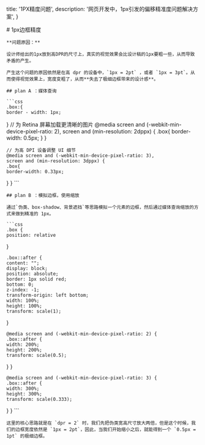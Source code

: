 
  title: '1PX精度问题',
  description: '网页开发中，1px引发的偏移精准度问题解决方案',
}

<MainContent>
  <article>
    # 1px边框精度

    **问题原因：**

    设计师给出的1px放到高DPR的尺寸上，真实的视觉效果会比设计稿的1px要粗一些，从而导致矛盾的产生。

    产生这个问题的原因依然是在高 dpr 的设备中，`1px = 2pt` ，或者 `1px = 3pt`。从而使得视觉效果上，宽度变粗了，从而**失去了极细边框带来的设计感**。

    ## plan A ：媒体查询

    ```css
    .box:{
    border - width: 1px;
  }
    // 为 Retina 屏幕加载更清晰的图片
    @media screen and (-webkit-min-device-pixel-ratio: 2),
    screen and (min-resolution: 2dppx) {
    .box{
    border-width: 0.5px;
  }
  }

    // 为高 DPI 设备调整 UI 细节
    @media screen and (-webkit-min-device-pixel-ratio: 3),
    screen and (min-resolution: 3dppx) {
    .box{
    border-width: 0.33px;
  }
  }
    ```

    ## plan B ：模拟边框，使用缩放

    通过`伪类、box-shadow、背景遮挡`等思路模拟一个元素的边框，然后通过媒体查询缩放的方式来做到精准的 1px。

    ```css
    .box {
    position: relative
  }

    .box::after {
    content: "";
    display: block;
    position: absolute;
    border: 1px solid red;
    bottom: 0;
    z-index: -1;
    transform-origin: left bottom;
    width: 100%;
    height: 100%;
    transform: scale(1);
  }

    @media screen and (-webkit-min-device-pixel-ratio: 2) {
    .box::after {
    width: 200%;
    height: 200%;
    transform: scale(0.5);
  }
  }

    @media screen and (-webkit-min-device-pixel-ratio: 3) {
    .box::after {
    width: 300%;
    height: 300%;
    transform: scale(0.333);
  }
  }
    ```

    这里的核心思路就是在 `dpr = 2` 时，我们先把伪类宽高尺寸放大两倍，但是这个时候，我们的边框宽度依然是 `1px = 2pt`，因此，当我们开始缩小之后，就能得到一个 `0.5px = 1pt` 的极细边框。

  </article>
  <Footer/>
</MainContent>